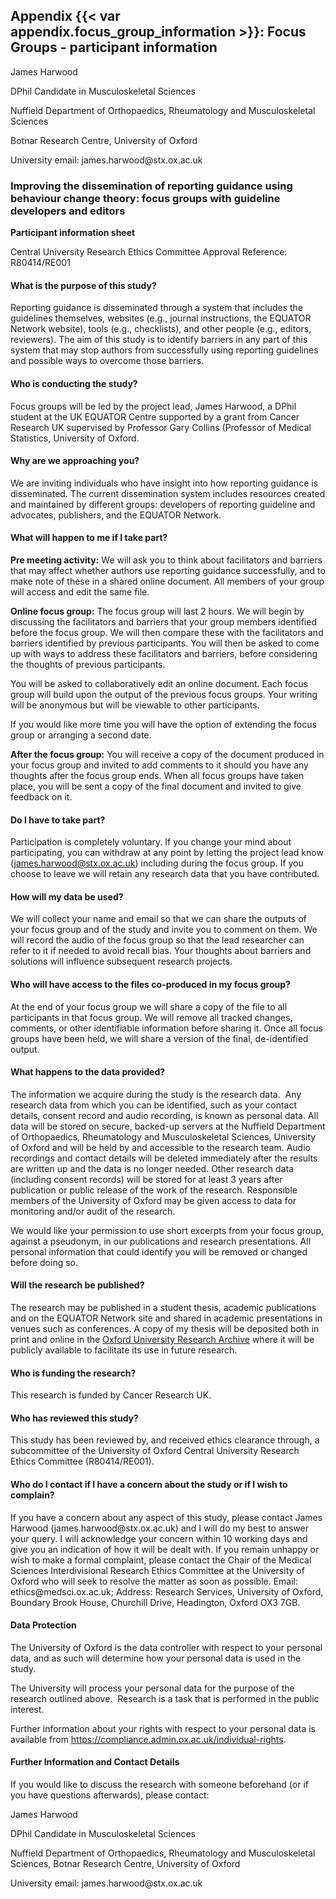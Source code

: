 ## Appendix {{< var appendix.focus_group_information >}}: Focus Groups - participant information {.unnumbered}

James Harwood

DPhil Candidate in Musculoskeletal Sciences

Nuffield Department of Orthopaedics, Rheumatology and Musculoskeletal Sciences

Botnar Research Centre, University of Oxford

University email: james.harwood\@stx.ox.ac.uk

### Improving the dissemination of reporting guidance using behaviour change theory: focus groups with guideline developers and editors

**Participant information sheet**

Central University Research Ethics Committee Approval Reference: R80414/RE001

#### What is the purpose of this study?

Reporting guidance is disseminated through a system that includes the guidelines themselves, websites (e.g., journal instructions, the EQUATOR Network website), tools (e.g., checklists), and other people (e.g., editors, reviewers). The aim of this study is to identify barriers in any part of this system that may stop authors from successfully using reporting guidelines and possible ways to overcome those barriers.

#### Who is conducting the study?

Focus groups will be led by the project lead, James Harwood, a DPhil student at the UK EQUATOR Centre supported by a grant from Cancer Research UK supervised by Professor Gary Collins (Professor of Medical Statistics, University of Oxford.

#### Why are we approaching you?

We are inviting individuals who have insight into how reporting guidance is disseminated. The current dissemination system includes resources created and maintained by different groups: developers of reporting guideline and advocates, publishers, and the EQUATOR Network.

#### What will happen to me if I take part?

**Pre meeting activity:** We will ask you to think about facilitators and barriers that may affect whether authors use reporting guidance successfully, and to make note of these in a shared online document. All members of your group will access and edit the same file.

**Online focus group:** The focus group will last 2 hours. We will begin by discussing the facilitators and barriers that your group members identified before the focus group. We will then compare these with the facilitators and barriers identified by previous participants. You will then be asked to come up with ways to address these facilitators and barriers, before considering the thoughts of previous participants.

You will be asked to collaboratively edit an online document. Each focus group will build upon the output of the previous focus groups. Your writing will be anonymous but will be viewable to other participants.

If you would like more time you will have the option of extending the focus group or arranging a second date.

**After the focus group:** You will receive a copy of the document produced in your focus group and invited to add comments to it should you have any thoughts after the focus group ends. When all focus groups have taken place, you will be sent a copy of the final document and invited to give feedback on it.

#### Do I have to take part?

Participation is completely voluntary. If you change your mind about participating, you can withdraw at any point by letting the project lead know ([james.harwood\@stx.ox.ac.uk](mailto:james.harwood@stx.ox.ac.uk)) including during the focus group. If you choose to leave we will retain any research data that you have contributed. 

#### How will my data be used?

We will collect your name and email so that we can share the outputs of your focus group and of the study and invite you to comment on them. We will record the audio of the focus group so that the lead researcher can refer to it if needed to avoid recall bias. Your thoughts about barriers and solutions will influence subsequent research projects.

#### Who will have access to the files co-produced in my focus group?

At the end of your focus group we will share a copy of the file to all participants in that focus group. We will remove all tracked changes, comments, or other identifiable information before sharing it. Once all focus groups have been held, we will share a version of the final, de-identified output.

#### What happens to the data provided?

The information we acquire during the study is the research data.  Any research data from which you can be identified, such as your contact details, consent record and audio recording, is known as personal data. All data will be stored on secure, backed-up servers at the Nuffield Department of Orthopaedics, Rheumatology and Musculoskeletal Sciences, University of Oxford and will be held by and accessible to the research team. Audio recordings and contact details will be deleted immediately after the results are written up and the data is no longer needed. Other research data (including consent records) will be stored for at least 3 years after publication or public release of the work of the research. Responsible members of the University of Oxford may be given access to data for monitoring and/or audit of the research.

We would like your permission to use short excerpts from your focus group, against a pseudonym, in our publications and research presentations. All personal information that could identify you will be removed or changed before doing so.

#### Will the research be published?

The research may be published in a student thesis, academic publications and on the EQUATOR Network site and shared in academic presentations in venues such as conferences. A copy of my thesis will be deposited both in print and online in the [Oxford University Research Archive](https://www.bodleian.ox.ac.uk/finding-resources/theses/theses) where it will be publicly available to facilitate its use in future research.

#### Who is funding the research?

This research is funded by Cancer Research UK.

#### Who has reviewed this study?

This study has been reviewed by, and received ethics clearance through, a subcommittee of the University of Oxford Central University Research Ethics Committee (R80414/RE001).

#### Who do I contact if I have a concern about the study or if I wish to complain?

If you have a concern about any aspect of this study, please contact James Harwood (james.harwood\@stx.ox.ac.uk) and I will do my best to answer your query. I will acknowledge your concern within 10 working days and give you an indication of how it will be dealt with. If you remain unhappy or wish to make a formal complaint, please contact the Chair of the Medical Sciences Interdivisional Research Ethics Committee at the University of Oxford who will seek to resolve the matter as soon as possible. Email: ethics\@medsci.ox.ac.uk; Address: Research Services, University of Oxford, Boundary Brook House, Churchill Drive, Headington, Oxford OX3 7GB.

#### Data Protection

The University of Oxford is the data controller with respect to your personal data, and as such will determine how your personal data is used in the study.

The University will process your personal data for the purpose of the research outlined above.  Research is a task that is performed in the public interest.

Further information about your rights with respect to your personal data is available from <https://compliance.admin.ox.ac.uk/individual-rights>.

#### Further Information and Contact Details

If you would like to discuss the research with someone beforehand (or if you have questions afterwards), please contact:

James Harwood

DPhil Candidate in Musculoskeletal Sciences

Nuffield Department of Orthopaedics, Rheumatology and Musculoskeletal Sciences, Botnar Research Centre, University of Oxford

University email: james.harwood\@stx.ox.ac.uk